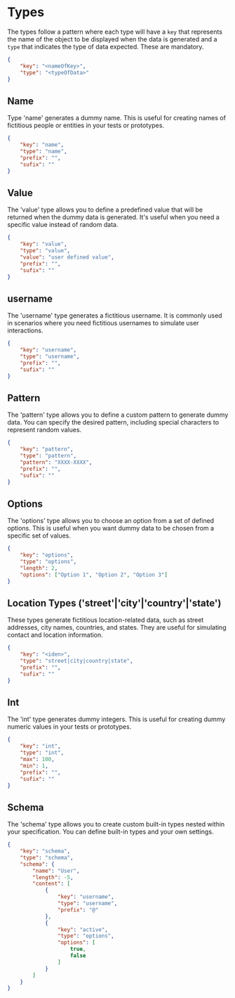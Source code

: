# Types

The types follow a pattern where each type will have a `key` that represents the name of the object to be displayed when the data is generated and a `type` that indicates the type of data expected. These are mandatory.

```json showLineNumbers copy filename="default body"
{
    "key": "<nameOfKey>",
    "type": "<typeOfData>"
}
```

## Name

Type 'name' generates a dummy name. This is useful for creating names of fictitious people or entities in your tests or prototypes.

```json showLineNumbers copy filename="name type"
{
    "key": "name",
    "type": "name",
    "prefix": "",
    "sufix": ""
}
```

## Value

The 'value' type allows you to define a predefined value that will be returned when the dummy data is generated. It's useful when you need a specific value instead of random data.

```json showLineNumbers copy filename="value type"
{
    "key": "value",
    "type": "value",
    "value": "user defined value",
    "prefix": "",
    "sufix": ""
}
```

## username

The 'username' type generates a fictitious username. It is commonly used in scenarios where you need fictitious usernames to simulate user interactions.

```json showLineNumbers copy filename="username type"
{
    "key": "username",
    "type": "username",
    "prefix": "",
    "sufix": ""
}
```

## Pattern

The 'pattern' type allows you to define a custom pattern to generate dummy data. You can specify the desired pattern, including special characters to represent random values.

```json showLineNumbers copy filename="pattern type"
{
    "key": "pattern",
    "type": "pattern",
    "pattern": "XXXX-XXXX", 
    "prefix": "",
    "sufix": ""
}
```

## Options

The 'options' type allows you to choose an option from a set of defined options. This is useful when you want dummy data to be chosen from a specific set of values.

```json showLineNumbers copy filename="options type"
{
    "key": "options",
    "type": "options",
    "length": 2,
    "options": ["Option 1", "Option 2", "Option 3"]
}
```

## Location Types ('street'|'city'|'country'|'state')

These types generate fictitious location-related data, such as street addresses, city names, countries, and states. They are useful for simulating contact and location information.

```json showLineNumbers copy filename="street|city|country|state type"
{
    "key": "<iden>",
    "type": "street|city|country|state",
    "prefix": "",
    "sufix": ""
}
```

## Int

The 'int' type generates dummy integers. This is useful for creating dummy numeric values in your tests or prototypes.

```json showLineNumbers copy filename="int type"
{
    "key": "int",
    "type": "int",
    "max": 100,
    "min": 1,
    "prefix": "",
    "sufix": ""
}
```

## Schema

The 'schema' type allows you to create custom built-in types nested within your specification. You can define built-in types and your own settings.

```json showLineNumbers copy filename="schema type"
{
    "key": "schema",
    "type": "schema",
    "schema": {
        "name": "User",
        "length": -5,
        "content": [
            {
                "key": "username",
                "type": "username",
                "prefix": "@"
            },
            {
                "key": "active",
                "type": "options",
                "options": [
                    true,
                    false
                ]
            }
        ]
    }
}
```